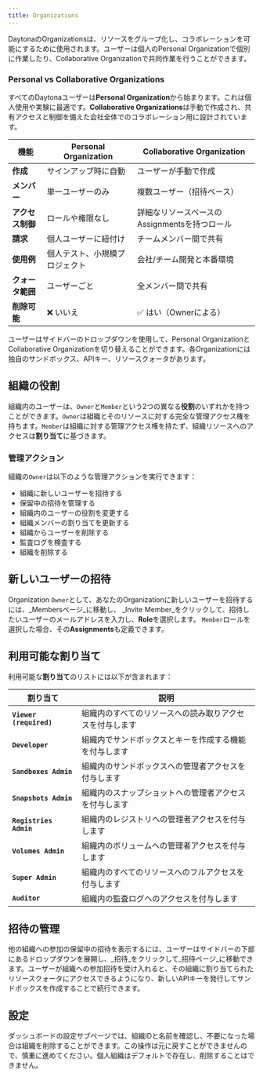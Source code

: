 ```yaml
---
title: Organizations
---
```



DaytonaのOrganizationsは、リソースをグループ化し、コラボレーションを可能にするために使用されます。ユーザーは個人のPersonal Organizationで個別に作業したり、Collaborative Organizationで共同作業を行うことができます。

### Personal vs Collaborative Organizations

すべてのDaytonaユーザーは**Personal Organization**から始まります。これは個人使用や実験に最適です。**Collaborative Organizations**は手動で作成され、共有アクセスと制御を備えた会社全体でのコラボレーション用に設計されています。

| 機能               | Personal Organization            | Collaborative Organization                     |
| ------------------ | -------------------------------- | ---------------------------------------------- |
| **作成**           | サインアップ時に自動             | ユーザーが手動で作成                           |
| **メンバー**       | 単一ユーザーのみ                 | 複数ユーザー（招待ベース）                     |
| **アクセス制御**   | ロールや権限なし                 | 詳細なリソースベースのAssignmentsを持つロール  |
| **請求**           | 個人ユーザーに紐付け             | チームメンバー間で共有                         |
| **使用例**         | 個人テスト、小規模プロジェクト   | 会社/チーム開発と本番環境                      |
| **クォータ範囲**   | ユーザーごと                     | 全メンバー間で共有                             |
| **削除可能**       | ❌ いいえ                        | ✅ はい（Ownerによる）                         |

ユーザーはサイドバーのドロップダウンを使用して、Personal OrganizationとCollaborative Organizationを切り替えることができます。各Organizationには独自のサンドボックス、APIキー、リソースクォータがあります。

## 組織の役割

組織内のユーザーは、`Owner`と`Member`という2つの異なる**役割**のいずれかを持つことができます。`Owner`は組織とそのリソースに対する完全な管理アクセス権を持ちます。`Member`は組織に対する管理アクセス権を持たず、組織リソースへのアクセスは**割り当て**に基づきます。

### 管理アクション

組織の`Owner`は以下のような管理アクションを実行できます：

- 組織に新しいユーザーを招待する
- 保留中の招待を管理する
- 組織内のユーザーの役割を変更する
- 組織メンバーの割り当てを更新する
- 組織からユーザーを削除する
- 監査ログを検査する
- 組織を削除する

## 新しいユーザーの招待

Organization `Owner`として、あなたのOrganizationに新しいユーザーを招待するには、_Membersページ_に移動し、
_Invite Member_をクリックして、招待したいユーザーのメールアドレスを入力し、**Role**を選択します。
`Member`ロールを選択した場合、その**Assignments**も定義できます。

## 利用可能な割り当て

利用可能な**割り当て**のリストには以下が含まれます：

| 割り当て                    | 説明                                                 |
| ----------------------- | ------------------------------------------------------------------- |
| **`Viewer (required)`** | 組織内のすべてのリソースへの読み取りアクセスを付与します                             |
| **`Developer`**         | 組織内でサンドボックスとキーを作成する機能を付与します |
| **`Sandboxes Admin`**   | 組織内のサンドボックスへの管理者アクセスを付与します                |
| **`Snapshots Admin`**   | 組織内のスナップショットへの管理者アクセスを付与します                |
| **`Registries Admin`**  | 組織内のレジストリへの管理者アクセスを付与します               |
| **`Volumes Admin`**     | 組織内のボリュームへの管理者アクセスを付与します                  |
| **`Super Admin`**       | 組織内のすべてのリソースへのフルアクセスを付与します             |
| **`Auditor`**           | 組織内の監査ログへのアクセスを付与します                     |

## 招待の管理

他の組織への参加の保留中の招待を表示するには、ユーザーはサイドバーの下部にあるドロップダウンを展開し、_招待_をクリックして_招待ページ_に移動できます。ユーザーが組織への参加招待を受け入れると、その組織に割り当てられたリソースクォータにアクセスできるようになり、新しいAPIキーを発行してサンドボックスを作成することで続行できます。

## 設定

ダッシュボードの設定サブページでは、組織IDと名前を確認し、不要になった場合は組織を削除することができます。この操作は元に戻すことができませんので、慎重に進めてください。個人組織はデフォルトで存在し、削除することはできません。
